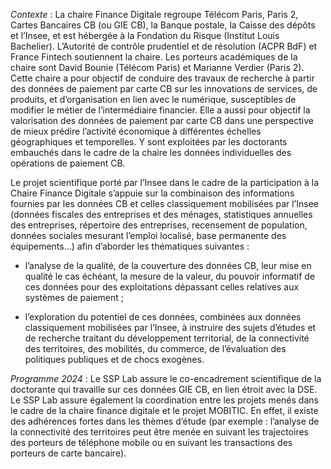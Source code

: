 *Contexte* : La chaire Finance Digitale regroupe Télécom Paris, Paris 2,
Cartes Bancaires CB (ou GIE CB), la Banque postale, la Caisse des dépôts
et l'Insee, et est hébergée à la Fondation du Risque (Institut Louis
Bachelier). L'Autorité de contrôle prudentiel et de résolution (ACPR
BdF) et France Fintech soutiennent la chaire. Les porteurs académiques
de la chaire sont David Bounie (Télécom Paris) et Marianne Verdier
(Paris 2). Cette chaire a pour objectif de conduire des travaux de
recherche à partir des données de paiement par carte CB sur les
innovations de services, de produits, et d'organisation en lien avec le
numérique, susceptibles de modifier le métier de l'intermédiaire
financier. Elle a aussi pour objectif la valorisation des données de
paiement par carte CB dans une perspective de mieux prédire l'activité
économique à différentes échelles géographiques et temporelles. Y sont
exploitées par les doctorants embauchés dans le cadre de la chaire les
données individuelles des opérations de paiement CB.

Le projet scientifique porté par l'Insee dans le cadre de la
participation à la Chaire Finance Digitale s'appuie sur la combinaison
des informations fournies par les données CB et celles classiquement
mobilisées par l'Insee (données fiscales des entreprises et des ménages,
statistiques annuelles des entreprises, répertoire des entreprises,
recensement de population, données sociales mesurant l'emploi localisé,
base permanente des équipements...) afin d'aborder les thématiques
suivantes :

- l'analyse de la qualité, de la couverture des données CB, leur mise en qualité le cas échéant, la mesure de la valeur, du pouvoir informatif de ces données pour des exploitations dépassant celles relatives aux systèmes de paiement ;

- l'exploration du potentiel de ces données, combinées aux données classiquement mobilisées par l'Insee, à instruire des sujets d'études et de recherche traitant du développement territorial, de la connectivité des territoires, des mobilités, du commerce, de l'évaluation des politiques publiques et de chocs exogènes.



*Programme 2024* : Le SSP Lab assure le co-encadrement scientifique de
la doctorante qui travaille sur ces données GIE CB, en lien étroit avec
la DSE. Le SSP Lab assure également la coordination entre les projets
menés dans le cadre de la chaire finance digitale et le projet MOBITIC.
En effet, il existe des adhérences fortes dans les thèmes d'étude (par
exemple : l'analyse de la connectivité des territoires peut être menée
en suivant les trajectoires des porteurs de téléphone mobile ou en
suivant les transactions des porteurs de carte bancaire).
